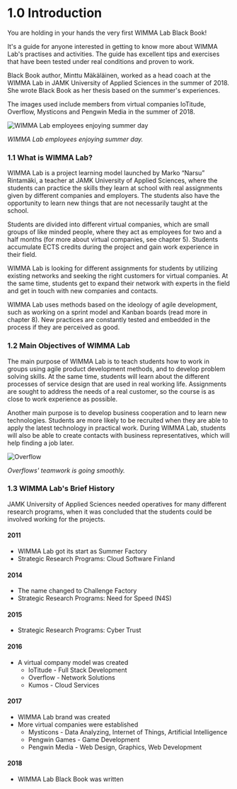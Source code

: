 # 1.0 Introduction
You are holding in your hands the very first WIMMA Lab Black Book!

It's a guide for anyone interested in getting to know more about WIMMA Lab's practises and activities. The guide has excellent tips and exercises that have been tested under real conditions and proven to work.

Black Book author, Minttu Mäkäläinen, worked as a head coach at the WIMMA Lab in JAMK University of Applied Sciences in the summer of 2018. She wrote Black Book as her thesis based on the summer's experiences.

The images used include members from virtual companies IoTitude, Overflow, Mysticons and Pengwin Media in the summer of 2018.

<Image src="/assets/Black-Book-Images/image002.jpg" alt="WIMMA Lab employees enjoying summer day" width={400} height={550} priority />  

*WIMMA Lab employees enjoying summer day.*

### 1.1 What is WIMMA Lab?
WIMMA Lab is a project learning model launched by Marko “Narsu” Rintamäki, a teacher at JAMK University of Applied Sciences, where the students can practice the skills they learn at school with real assignments given by different companies and employers. The students also have the opportunity to learn new things that are not necessarily taught at the school.

Students are divided into different virtual companies, which are small groups of like minded people, where they act as employees for two and a half months (for more about virtual companies, see chapter 5). Students accumulate ECTS credits during the project and gain work experience in their field.

WIMMA Lab is looking for different assignments for students by utilizing existing networks and seeking the right customers for virtual companies. At the same time, students get to expand their network with experts in the field and get in touch with new companies and contacts.

WIMMA Lab uses methods based on the ideology of agile development, such as working on a sprint model and Kanban boards (read more in chapter 8). New practices are constantly tested and embedded in the process if they are perceived as good.

### 1.2 Main Objectives of WIMMA Lab
The main purpose of WIMMA Lab is to teach students how to work in groups using agile product development methods, and to develop problem solving skills. At the same time, students will learn about the different processes of service design that are used in real working life. Assignments are sought to address the needs of a real customer, so the course is as close to work experience as possible.

Another main purpose is to develop business cooperation and to learn new technologies. Students are more likely to be recruited when they are able to apply the latest technology in practical work. During WIMMA Lab, students will also be able to create contacts with business representatives, which will help finding a job later.

<Image src="/assets/Black-Book-Images/image003.jpg" alt="Overflow" width={600} height={400} priority />  

*Overflows' teamwork is going smoothly.*

### 1.3 WIMMA Lab's Brief History
JAMK University of Applied Sciences needed operatives for many different research programs, when it was concluded that the students could be involved working for the projects.

#### 2011

- WIMMA Lab got its start as Summer Factory
- Strategic Research Programs: Cloud Software Finland

#### 2014

- The name changed to Challenge Factory
- Strategic Research Programs: Need for Speed (N4S)

#### 2015

- Strategic Research Programs: Cyber Trust

#### 2016

- A virtual company model was created
  - IoTitude - Full Stack Development
  - Overflow - Network Solutions
  - Kumos - Cloud Services

#### 2017

- WIMMA Lab brand was created
- More virtual companies were established
  - Mysticons - Data Analyzing, Internet of Things, Artificial Intelligence
  - Pengwin Games - Game Development
  - Pengwin Media - Web Design, Graphics, Web Development

#### 2018

- WIMMA Lab Black Book was written
